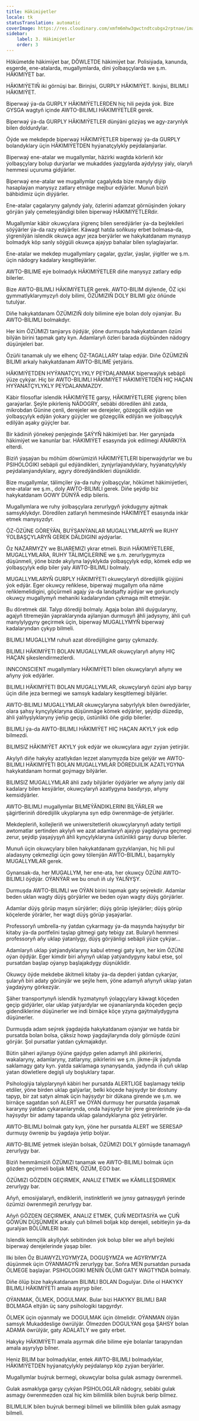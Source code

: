 ```yaml
---
title: Häkimiýetler
locale: tk
statusTranslation: automatic
coverImage: https://res.cloudinary.com/xmfm6mhw3gwctndtcubgx2rptnae/image/upload/v1740337243/small_cover_educacion_fundamental_a051170f1c.webp
sidebar:
    label: 3. Häkimiýetler
    order: 3
---
```

Hökümetde häkimiýet bar, DÖWLETDE häkimiýet bar. Polisiýada, kanunda, esgerde, ene-atalarda, mugallymlarda, dini ýolbaşçylarda we ş.m. HÄKIMIÝET bar.

HÄKIMIÝETIŇ iki görnüşi bar. Birinjisi, GURPLY HÄKIMIÝET. Ikinjisi, BILIMLI HÄKIMIÝET.

Biperwaý ýa-da GURPLY HÄKIMIÝETLERDEN hiç hili peýda ýok. Bize GYSGA wagtyň içinde AWTO-BILIMLI HÄKIMIÝETLER gerek.

Biperwaý ýa-da GURPLY HÄKIMIÝETLER dünýäni gözýaş we agy-zarynlyk bilen doldurdylar.

Öýde we mekdepde biperwaý HÄKIMIÝETLER biperwaý ýa-da GURPLY bolandyklary üçin HÄKIMIÝETDEN hyýanatçylykly peýdalanýarlar.

Biperwaý ene-atalar we mugallymlar, häzirki wagtda körleriň kör ýolbaşçylary bolup durýarlar we mukaddes ýazgylarda aýdylyşy ýaly, olaryň hemmesi uçuruma gidýärler.

Biperwaý ene-atalar we mugallymlar çagalykda bize manyly diýip hasaplaýan manysyz zatlary etmäge mejbur edýärler. Munuň biziň bähbidimiz üçin diýýärler.

Ene-atalar çagalaryny galyndy ýaly, özlerini adamzat görnüşinden ýokary görýän ýaly çemeleşýändigi bilen biperwaý HÄKIMIÝETLERdir.

Mugallymlar käbir okuwçylara ýigrenç bilen seredýärler ýa-da beýlekileri söýýärler ýa-da razy edýärler. Käwagt hatda soňkusy erbet bolmasa-da, ýigrenilýän islendik okuwça agyr jeza berýärler we hakykatdanam mynasyp bolmadyk köp sanly söýgüli okuwça ajaýyp bahalar bilen sylaglaýarlar.

Ene-atalar we mekdep mugallymlary çagalar, gyzlar, ýaşlar, ýigitler we ş.m. üçin nädogry kadalary kesgitleýärler.

AWTO-BILIME eýe bolmadyk HÄKIMIÝETLER diňe manysyz zatlary edip bilerler.

Bize AWTO-BILIMLI HÄKIMIÝETLER gerek. AWTO-BILIM diýlende, ÖZ içki gymmatlyklarymyzyň doly bilimi, ÖZÜMIZIŇ DOLY BILIMI göz öňünde tutulýar.

Diňe hakykatdanam ÖZÜMIZIŇ doly bilimine eýe bolan doly oýanýar. Bu AWTO-BILIMLI bolmakdyr.

Her kim ÖZÜMIZI tanýarys öýdýär, ýöne durmuşda hakykatdanam özüni bilýän birini tapmak gaty kyn. Adamlaryň özleri barada düýbünden nädogry düşünjeleri bar.

Özüňi tanamak uly we elhenç ÖZ-TAGALLARY talap edýär. Diňe ÖZÜMIZIŇ BILIMI arkaly hakykatdanam AWTO-BILIME ýetýäris.

HÄKIMIÝETDEN HYÝANATÇYLYKLY PEÝDALANMAK biperwaýlyk sebäpli ýüze çykýar. Hiç bir AWTO-BILIMLI HÄKIMIÝET HÄKIMIÝETDEN HIÇ HAÇAN HYÝANATÇYLYKLY PEÝDALANMAZDY.

Käbir filosoflar islendik HÄKIMIÝETE garşy, HÄKIMIÝETLERE ýigrenç bilen garaýarlar. Şeýle pikirleniş NÄDOGRY, sebäbi döredilen ähli zatda, mikrobdan Günine çenli, derejeler we derejeler, gözegçilik edýän we ýolbaşçylyk edýän ýokary güýçler we gözegçilik edilýän we ýolbaşçylyk edilýän aşaky güýçler bar.

Bir kädiniň ýönekeý penjeginde ŞAÝYŇ häkimiýeti bar. Her garynjada häkimiýet we kanunlar bar. HÄKIMIÝET esasynda ýok edilmegi ANARKIÝA elterdi.

Biziň ýaşaýan bu möhüm döwrümiziň HÄKIMIÝETLERI biperwaýdyrlar we bu PSIHOLOGIKI sebäpli gul edýändikleri, zynjyrlaýandyklary, hyýanatçylykly peýdalanýandyklary, agyry döredýändikleri düşnüklidir.

Bize mugallymlar, tälimçiler ýa-da ruhy ýolbaşçylar, hökümet häkimiýetleri, ene-atalar we ş.m., doly AWTO-BILIMLI gerek. Diňe şeýdip biz hakykatdanam GOWY DÜNÝÄ edip bileris.

Mugallymlara we ruhy ýolbaşçylara zerurlygyň ýokdugyny aýtmak samsyklykdyr. Döredilen zatlaryň hemmesinde HÄKIMIÝET esasynda inkär etmek manysyzdyr.

ÖZ-ÖZÜNE GÖREÝÄN, BUÝSANÝANLAR MUGALLYMLARYŇ we RUHY ÝOLBAŞÇYLARYŇ GEREK DÄLDIGINI aýdýarlar.

Öz NAZARMYZY we BIJAREMIZI ykrar etmeli. Biziň HÄKIMIÝETLERE, MUGALLYMLARA, RUHY TÄLIMÇILERINE we ş.m. zerurlygymyza düşünmeli, ýöne bizde akylyna laýyklykda ýolbaşçylyk edip, kömek edip we ýolbaşçylyk edip biler ýaly AWTO-BILIMLI bolmaly.

MUGALLYMLARYŇ GURPLY HÄKIMIÝETI okuwçylaryň döredijilik güýjüni ýok edýär. Eger okuwçy reňklese, biperwaý mugallym oňa näme reňklemelidigini, göçürmeli agajy ýa-da landşafty aýdýar we gorkunçly okuwçy mugallymyň mehaniki kadalaryndan çykmaga milt etmeýär.

Bu döretmek däl. Talyp dörediji bolmaly. Agaja bolan ähli duýgularyny, agajyň titremeýän ýapraklarynda aýlanýan durmuşyň ähli jadysyny, ähli çuň manylylygyny geçirmek üçin, biperwaý MUGALLYMYŇ biperwaý kadalaryndan çykyp bilmeli.

BILIMLI MUGALLYM ruhuň azat döredijiligine garşy çykmazdy.

BILIMLI HÄKIMIÝETI BOLAN MUGALLYMLAR okuwçylaryň aňyny HIÇ HAÇAN şikeslendirmezlerdi.

INNCONSCIENT mugallymlary HÄKIMIÝETI bilen okuwçylaryň aňyny we aňyny ýok edýärler.

BILIMLI HÄKIMIÝETI BOLAN MUGALLYMLAR, okuwçylaryň özüni alyp barşy üçin diňe jeza bermegi we samsyk kadalary kesgitlemegi bilýärler.

AWTO-BILIMLI MUGALLYMLAR okuwçylaryna sabyrlylyk bilen öwredýärler, olara şahsy kynçylyklaryna düşünmäge kömek edýärler, şeýdip düzedip, ähli ýalňyşlyklaryny ýeňip geçip, üstünlikli öňe gidip bilerler.

BILIMLI ýa-da AWTO-BILIMLI HÄKIMIÝET HIÇ HAÇAN AKYLY ýok edip bilmezdi.

BILIMSIZ HÄKIMIÝET AKYLY ýok edýär we okuwçylara agyr zyýan ýetirýär.

Akylyň diňe hakyky azatlykdan lezzet alanymyzda bize gelýär we AWTO-BILIMLI HÄKIMIÝETI BOLAN MUGALLYMLAR DÖREDIJILIK AZATLYGYNA hakykatdanam hormat goýmagy bilýärler.

BILIMSIZ MUGALLYMLAR ähli zady bilýärler öýdýärler we aňyny janly däl kadalary bilen kesýärler, okuwçylaryň azatlygyna basdyryp, aňyny kemsidýärler.

AWTO-BILIMLI mugallymlar BILMEÝÄNDIKLERINI BILÝÄRLER we şägirtleriniň döredijilik ukyplaryna syn edip öwrenmäge-de ýetýärler.

Mekdepleriň, kollejleriň we uniwersitetleriň okuwçylarynyň adaty tertipli awtomatlar şertinden akylyň we azat adamlaryň ajaýyp ýagdaýyna geçmegi zerur, şeýdip ýaşaýyşyň ähli kynçylyklaryna üstünlikli garşy durup bilerler.

Munuň üçin okuwçylary bilen hakykatdanam gyzyklanýan, hiç hili pul aladasyny çekmezligi üçin gowy tölenýän AWTO-BILIMLI, başarnykly MUGALLYMLAR gerek.

Gynansak-da, her MUGALLYM, her ene-ata, her okuwçy ÖZÜNI AWTO-BILIMLI öýdýär. OÝANÝAR we bu onuň iň uly ÝALŇYŞY.

Durmuşda AWTO-BILIMLI we OÝAN birini tapmak gaty seýrekdir. Adamlar beden uklan wagty düýş görýärler we beden oýan wagty düýş görýärler.

Adamlar düýş görüp maşyn sürýärler; düýş görüp işleýärler; düýş görüp köçelerde ýörärler, her wagt düýş görüp ýaşaýarlar.

Professoryň umbrella-ny ýatdan çykarmagy ýa-da maşynda haýsydyr bir kitaby ýa-da portfelini taşlap gitmegi gaty tebigy zat. Bularyň hemmesi professoryň aňy uklap ýatanlygy, düýş görýänligi sebäpli ýüze çykýar...

Adamlaryň uklap ýatýandyklaryny kabul etmegi gaty kyn, her kim ÖZÜNI oýan öýdýär. Eger kimdir biri aňynyň uklap ýatýandygyny kabul etse, şol pursatdan başlap oýanyp başlajakdygy düşnüklidir.

Okuwçy öýde mekdebe äkitmeli kitaby ýa-da depderi ýatdan çykarýar, şularyň biri adaty görünýär we şeýle hem, ýöne adamyň aňynyň uklap ýatan ýagdaýyny görkezýär.

Şäher transportynyň islendik hyzmatynyň ýolagçylary käwagt köçeden geçip gidýärler, olar uklap ýatýardylar we oýananlarynda köçeden geçip gidendiklerine düşünerler we indi birnäçe köçe yzyna gaýtmalydygyna düşünerler.

Durmuşda adam seýrek ýagdaýda hakykatdanam oýanýar we hatda bir pursatda bolan bolsa, çäksiz howp ýagdaýlarynda doly görnüşde özüni görýär. Şol pursatlar ýatdan çykmajakdyr.

Bütin şäheri aýlanyp öýüne gaýdyp gelen adamyň ähli pikirlerini, wakalaryny, adamlaryny, zatlaryny, pikirlerini we ş.m. jikme-jik ýadynda saklamagy gaty kyn. ýatda saklamaga synanyşanda, ýadynda iň çuň uklap ýatan döwletlere degişli uly boşluklary tapar.

Psihologiýa talyplarynyň käbiri her pursatda ALERTLIGE başlamagy teklip etdiler, ýöne birden uklap galýarlar, belki köçede haýsydyr bir dostuny tapyp, bir zat satyn almak üçin haýsydyr bir dükana girende we ş.m. we birnäçe sagatdan soň ALERT we OÝAN durmuşy her pursatda ýaşamak kararyny ýatdan çykaranlarynda, onda haýsydyr bir ýere girenlerinde ýa-da haýsydyr bir adamy tapanda uklap galandyklaryna göz ýetirýärler.

AWTO-BILIMLI bolmak gaty kyn, ýöne her pursatda ALERT we SERESAP durmuşy öwrenip bu ýagdaýa ýetip bolýar.

AWTO-BILIME ýetmek isleýän bolsak, ÖZÜMIZI DOLY görnüşde tanamagyň zerurlygy bar.

Biziň hemmämiziň ÖZÜMIZI tanamak we AWTO-BILIMLI bolmak üçin gözden geçirmeli boljak MEN, ÖZÜM, EGO bar.

ÖZÜMIZI GÖZDEN GEÇIRMEK, ANALIZ ETMEK we KÄMILLEŞDIRMEK zerurlygy bar.

Aňyň, emosiýalaryň, endikleriň, instinktleriň we jynsy gatnaşygyň ýerinde özümizi öwrenmegiň zerurlygy bar.

Aňyň GÖZDEN GEÇIRMEK, ANALIZ ETMEK, ÇUŇ MEDITASIÝA we ÇUŇ GÖWÜN DÜŞÜNMEK arkaly çuň bilmeli boljak köp derejeli, sebitleýin ýa-da guralýan BÖLÜMLERI bar.

Islendik kemçilik akyllylyk sebitinden ýok bolup biler we aňyň beýleki biperwaý derejelerinde ýaşap biler.

Ilki bilen Öz BIJAWYZLYGYMYZA, DOGUŞYMZA we AGYRYMYZA düşünmek üçin OÝANMAGYŇ zerurlygy bar. Soňra MEN pursatdan pursada ÖLMEGE başlaýar. PSIHOLOGIKI MENIŇ ÖLÜMI GATY WAGTYNDA bolmaly.

Diňe ölüp bize hakykatdanam BILIMLI BOLAN Dogulýar. Diňe ol HAKYKY BILIMLI HÄKIMIÝETI amala aşyryp biler.

OÝANMAK, ÖLMEK, DOGULMAK. Bular bizi HAKYKY BILIMLI BAR BOLMAGA eltýän üç sany psihologiki tapgyrdyr.

ÖLMEK üçin oýanmaly we DOGULMAK üçin ölmelidir. OÝANMAN ölýän samsyk Mukaddeslige öwrülýär. Ölmezden DOGULÝAN goşa ŞAHSY bolan ADAMA öwrülýär, gaty ADALATLY we gaty erbet.

Hakyky HÄKIMIÝETI amala aşyrmak diňe bilime eýe bolanlar tarapyndan amala aşyrylyp bilner.

Heniz BILIM bar bolmadyklar, entek AWTO-BILIMLI bolmadyklar, HÄKIMIÝETDEN hyýanatçylykly peýdalanyp köp zyýan berýärler.

Mugallymlar buýruk bermegi, okuwçylar bolsa gulak asmagy öwrenmeli.

Gulak asmaklyga garşy çykýan PSIHOLOGLAR nädogry, sebäbi gulak asmagy öwrenmezden ozal hiç kim bilimlilik bilen buýruk berip bilmez.

BILIMLILIK bilen buýruk bermegi bilmeli we bilimlilik bilen gulak asmagy bilmeli.

